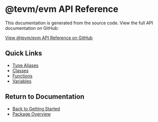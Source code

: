 # @tevm/evm API Reference

This documentation is generated from the source code. View the full API documentation on GitHub:

[View @tevm/evm API Reference on GitHub](https://github.com/evmts/tevm-monorepo/tree/main/packages/evm/docs/globals.md)

## Quick Links

- [Type Aliases](https://github.com/evmts/tevm-monorepo/tree/main/packages/evm/docs/type-aliases)
- [Classes](https://github.com/evmts/tevm-monorepo/tree/main/packages/evm/docs/classes)
- [Functions](https://github.com/evmts/tevm-monorepo/tree/main/packages/evm/docs/functions)
- [Variables](https://github.com/evmts/tevm-monorepo/tree/main/packages/evm/docs/variables)

## Return to Documentation

- [Back to Getting Started](/getting-started)
- [Package Overview](/api/evm)